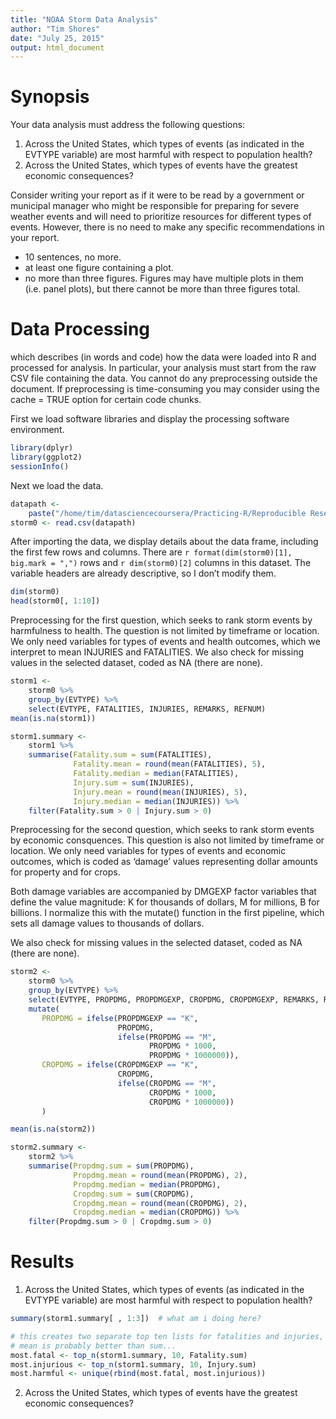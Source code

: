 ```yaml
---
title: "NOAA Storm Data Analysis"
author: "Tim Shores"
date: "July 25, 2015"
output: html_document
---
```

# Synopsis
Your data analysis must address the following questions:

1. Across the United States, which types of events (as indicated in the EVTYPE variable) are most harmful with respect to population health?
2. Across the United States, which types of events have the greatest economic consequences?

Consider writing your report as if it were to be read by a government or municipal manager who might be responsible for preparing for severe weather events and will need to prioritize resources for different types of events. However, there is no need to make any specific recommendations in your report.

- 10 sentences, no more.
- at least one figure containing a plot.
- no more than three figures. Figures may have multiple plots in them (i.e. panel plots), but there cannot be more than three figures total.

# Data Processing

which describes (in words and code) how the data were loaded into R and processed for analysis. In particular, your analysis must start from the raw CSV file containing the data. You cannot do any preprocessing outside the document. If preprocessing is time-consuming you may consider using the cache = TRUE option for certain code chunks.

First we load software libraries and display the processing software environment.

```r
library(dplyr)
library(ggplot2)
sessionInfo()
```

Next we load the data.

```r
datapath <- 
    paste("/home/tim/datasciencecoursera/Practicing-R/Reproducible Research/PeerAssessment2/repdata_data_StormData.csv.bz2")
storm0 <- read.csv(datapath)
```

After importing the data, we display details about the data frame, including the first few rows and columns. There are `r format(dim(storm0)[1], big.mark = ",")` rows and `r dim(storm0)[2]` columns in this dataset. The variable headers are already descriptive, so I don't modify them.

```r
dim(storm0)
head(storm0[, 1:10])
```

Preprocessing for the first question, which seeks to rank storm events by harmfulness to health. The question is not limited by timeframe or location. We only need variables for types of events and health outcomes, which we interpret to mean INJURIES and FATALITIES. We also check for missing values in the selected dataset, coded as NA (there are none).

```r
storm1 <- 
    storm0 %>% 
    group_by(EVTYPE) %>% 
    select(EVTYPE, FATALITIES, INJURIES, REMARKS, REFNUM)
mean(is.na(storm1))

storm1.summary <- 
    storm1 %>% 
    summarise(Fatality.sum = sum(FATALITIES), 
              Fatality.mean = round(mean(FATALITIES), 5), 
              Fatality.median = median(FATALITIES),
              Injury.sum = sum(INJURIES), 
              Injury.mean = round(mean(INJURIES), 5),
              Injury.median = median(INJURIES)) %>% 
    filter(Fatality.sum > 0 | Injury.sum > 0)

```

Preprocessing for the second question, which seeks to rank storm events by economic consquences. This question is also not limited by timeframe or location. We only need variables for types of events and economic outcomes, which is coded as 'damage' values representing dollar amounts for property and for crops. 

Both damage variables are accompanied by DMGEXP factor variables that define the value magnitude: K for thousands of dollars, M for millions, B for billions. I normalize this with the mutate() function in the first pipeline, which sets all damage values to thousands of dollars.

We also check for missing values in the selected dataset, coded as NA (there are none).

```r
storm2 <- 
    storm0 %>% 
    group_by(EVTYPE) %>% 
    select(EVTYPE, PROPDMG, PROPDMGEXP, CROPDMG, CROPDMGEXP, REMARKS, REFNUM) %>%
    mutate( 
       PROPDMG = ifelse(PROPDMGEXP == "K", 
                        PROPDMG, 
                        ifelse(PROPDMG == "M", 
                               PROPDMG * 1000, 
                               PROPDMG * 1000000)),
       CROPDMG = ifelse(CROPDMGEXP == "K",
                        CROPDMG,
                        ifelse(CROPDMG == "M",
                               CROPDMG * 1000,
                               CROPDMG * 1000000))
       )

mean(is.na(storm2))

storm2.summary <- 
    storm2 %>%
    summarise(Propdmg.sum = sum(PROPDMG), 
              Propdmg.mean = round(mean(PROPDMG), 2), 
              Propdmg.median = median(PROPDMG),
              Cropdmg.sum = sum(CROPDMG), 
              Cropdmg.mean = round(mean(CROPDMG), 2),
              Cropdmg.median = median(CROPDMG)) %>%
    filter(Propdmg.sum > 0 | Cropdmg.sum > 0)

```

# Results
1. Across the United States, which types of events (as indicated in the EVTYPE variable) are most harmful with respect to population health?

```r
summary(storm1.summary[ , 1:3])  # what am i doing here?

# this creates two separate top ten lists for fatalities and injuries, then jams them together.
# mean is probably better than sum...
most.fatal <- top_n(storm1.summary, 10, Fatality.sum)
most.injurious <- top_n(storm1.summary, 10, Injury.sum)
most.harmful <- unique(rbind(most.fatal, most.injurious))

```

2. Across the United States, which types of events have the greatest economic consequences?

```r

```



```r

```

